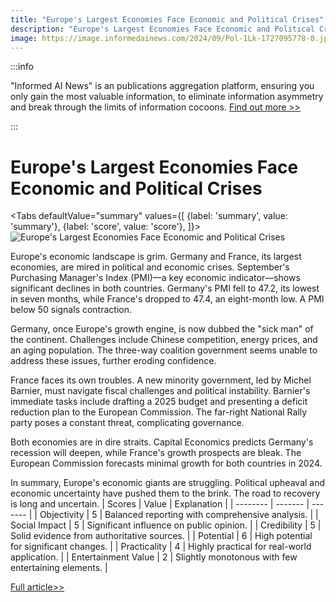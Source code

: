 ```yaml
---
title: "Europe's Largest Economies Face Economic and Political Crises"
description: "Europe's Largest Economies Face Economic and Political Crises"
image: https://image.informedainews.com/2024/09/Pol-1Lk-1727095778-0.jpg
---
```



:::info

"Informed AI News" is an publications aggregation platform, ensuring you only gain the most valuable information, to eliminate information asymmetry and break through the limits of information cocoons.  [Find out more >>](/)

:::

# Europe's Largest Economies Face Economic and Political Crises


<Tabs
	defaultValue="summary"
	values={[
	{label: 'summary', value: 'summary'},
	{label: 'score', value: 'score'},
]}>
<TabItem value="summary">
<img
  src="https://image.informedainews.com/2024/09/Pol-1Lk-1727095778-0.jpg"
  alt="Europe's Largest Economies Face Economic and Political Crises"
/>



Europe's economic landscape is grim. Germany and France, its largest economies, are mired in political and economic crises. September's Purchasing Manager's Index (PMI)—a key economic indicator—shows significant declines in both countries. Germany's PMI fell to 47.2, its lowest in seven months, while France's dropped to 47.4, an eight-month low. A PMI below 50 signals contraction.

Germany, once Europe's growth engine, is now dubbed the "sick man" of the continent. Challenges include Chinese competition, energy prices, and an aging population. The three-way coalition government seems unable to address these issues, further eroding confidence.

France faces its own troubles. A new minority government, led by Michel Barnier, must navigate fiscal challenges and political instability. Barnier's immediate tasks include drafting a 2025 budget and presenting a deficit reduction plan to the European Commission. The far-right National Rally party poses a constant threat, complicating governance.

Both economies are in dire straits. Capital Economics predicts Germany's recession will deepen, while France's growth prospects are bleak. The European Commission forecasts minimal growth for both countries in 2024.

In summary, Europe's economic giants are struggling. Political upheaval and economic uncertainty have pushed them to the brink. The road to recovery is long and uncertain.
</TabItem>
<TabItem value="score">
	| Scores     | Value   | Explanation |
	| -------- | ------- | ------- |
	| Objectivity  | 5    | Balanced reporting with comprehensive analysis.    |
	| Social Impact | 5     | Significant influence on public opinion.    |
	| Credibility    | 5    | Solid evidence from authoritative sources.    |
	| Potential    | 6    | High potential for significant changes.    |
	| Practicality    | 4    | Highly practical for real-world application.    |
	| Entertainment Value    | 2    | Slightly monotonous with few entertaining elements.    |
</TabItem>
</Tabs>

[Full article>>](https://www.cnbc.com/2024/09/23/europe-adrift-without-a-rudder-as-france-and-germany-fight-crises.html)
